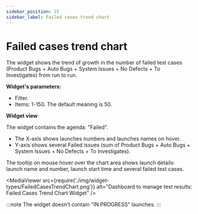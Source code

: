 ```yaml
---
sidebar_position: 15
sidebar_label: Failed cases trend chart
---
```


# Failed cases trend chart

The widget shows the trend of growth in the number of failed test cases (Product Bugs + Auto Bugs + System Issues + No Defects + To Investigates) from run to run.

**Widget's parameters:**

- Filter.
- Items: 1-150. The default meaning is 50.

**Widget view**

The widget contains the agenda: "Failed".

- The X-axis shows launches numbers and launches names on hover.
- Y-axis shows several Failed issues (sum of Product Bugs + Auto Bugs + System Issues + No Defects + To Investigates).

The tooltip on mouse hover over the chart area shows launch details: launch name and number, launch start time and several failed test cases.

<MediaViewer src={require('./img/widget-types/FailedCasesTrendChart.png')} alt="Dashboard to manage test results: Failed Cases Trend Chart Widget" />

:::note
The widget doesn't contain "IN PROGRESS" launches.
:::
